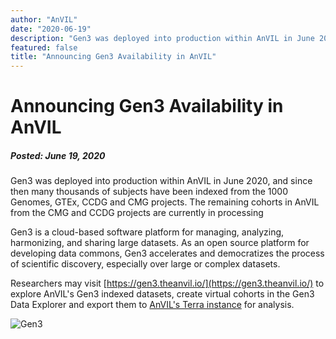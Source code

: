 ```yaml
---
author: "AnVIL"
date: "2020-06-19"
description: "Gen3 was deployed into production within AnVIL in June 2020, and since then many thousands of subjects have been indexed from the 1000 Genomes, GTEx, CCDG and CMG projects."
featured: false
title: "Announcing Gen3 Availability in AnVIL"
---
```


# Announcing Gen3 Availability in AnVIL

##### Posted: June 19, 2020

Gen3 was deployed into production within AnVIL in June 2020, and since then many thousands of subjects have been indexed from the 1000 Genomes, GTEx, CCDG and CMG projects. The remaining cohorts in AnVIL from the CMG and CCDG projects are currently in processing

Gen3 is a cloud-based software platform for managing, analyzing, harmonizing, and sharing large datasets. As an open source platform for developing data commons, Gen3 accelerates and democratizes the process of scientific discovery, especially over large or complex datasets.

Researchers may visit [https://gen3.theanvil.io/](https://gen3.theanvil.io/) to explore AnVIL's Gen3 indexed datasets, create virtual cohorts in the Gen3 Data Explorer and export them to [AnVIL's Terra instance](https://anvil.terra.bio/#workspaces) for analysis.

![Gen3](/consortia/news/gen3-noshadow.png)
